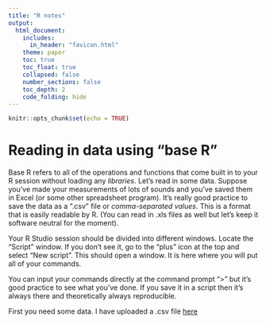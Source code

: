 ```yaml
---
title: "R notes"
output: 
  html_document:
    includes:
      in_header: "favicon.html"
    theme: paper
    toc: true
    toc_float: true
    collapsed: false
    number_sections: false
    toc_depth: 2
    code_folding: hide
---
```


```r
knitr::opts_chunk$set(echo = TRUE)
```

# Reading in data using "base R"

Base R refers to all of the operations and functions that come built in to your R session without loading any *libraries*. Let's read in some data. Suppose you've made your measurements of lots of sounds and you've saved them in Excel (or some other spreadsheet program). It's really good practice to save the data as a ".csv" file or *comma-separated values*. This is a format that is easily readable by R. (You can read in .xls files as well but let's keep it software neutral for the moment). 

Your R Studio session should be divided into different windows. Locate the "Script" window. If you don't see it, go to the "plus" icon at the top and select "New script". This should open a window. It is here where you will put all of your commands.

You can input your commands directly at the command prompt ">" but it's good practice to see what you've done. If you save it in a script then it's always there and theoretically always reproducible. 

First you need some data. I have uploaded a .csv file [here](tam.csv)



